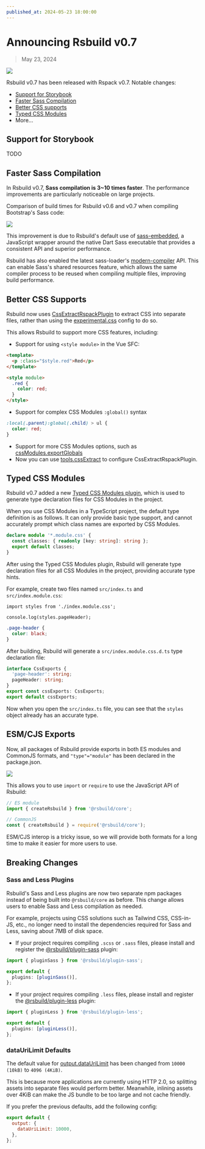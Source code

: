 ```yaml
---
published_at: 2024-05-23 18:00:00
---
```


# Announcing Rsbuild v0.7

> May 23, 2024

![](https://assets.rspack.dev/rsbuild/rsbuild-banner-with-storybook.png)

Rsbuild v0.7 has been released with Rspack v0.7. Notable changes:

- [Support for Storybook](#support-for-storybook)
- [Faster Sass Compilation](#faster-sass-compilation)
- [Better CSS supports](#better-css-supports)
- [Typed CSS Modules](#typed-css-modules)
- More...

## Support for Storybook

TODO

## Faster Sass Compilation

In Rsbuild v0.7, **Sass compilation is 3~10 times faster**. The performance improvements are particularly noticeable on large projects.

Comparison of build times for Rsbuild v0.6 and v0.7 when compiling Bootstrap's Sass code:

![](https://assets.rspack.dev/rsbuild/assets/sass-embedded-compare.jpeg)

This improvement is due to Rsbuild's default use of [sass-embedded](https://www.npmjs.com/package/sass-embedded), a JavaScript wrapper around the native Dart Sass executable that provides a consistent API and superior performance.

Rsbuild has also enabled the latest sass-loader's [modern-compiler](https://github.com/webpack-contrib/sass-loader/releases/tag/v14.2.0) API. This can enable Sass's shared resources feature, which allows the same compiler process to be reused when compiling multiple files, improving build performance.

## Better CSS Supports

Rsbuild now uses [CssExtractRspackPlugin](https://www.rspack.dev/plugins/rspack/css-extract-rspack-plugin) to extract CSS into separate files, rather than using the [experimental.css](https://www.rspack.dev/config/experiments#experimentscss) config to do so.

This allows Rsbuild to support more CSS features, including:

- Support for using `<style module>` in the Vue SFC:

```html title="index.vue"
<template>
  <p :class="$style.red">Red</p>
</template>

<style module>
  .red {
    color: red;
  }
</style>
```

- Support for complex CSS Modules `:global()` syntax

```css title="style.module.css"
:local(.parent):global(.child) > ul {
  color: red;
}
```

- Support for more CSS Modules options, such as [cssModules.exportGlobals](/config/output/css-modules#cssmodulesexportglobals)
- Now you can use [tools.cssExtract](/config/tools/css-extract) to configure CssExtractRspackPlugin.

## Typed CSS Modules

Rsbuild v0.7 added a new [Typed CSS Modules plugin](/plugins/list/plugin-typed-css-modules), which is used to generate type declaration files for CSS Modules in the project.

When you use CSS Modules in a TypeScript project, the default type definition is as follows. It can only provide basic type support, and cannot accurately prompt which class names are exported by CSS Modules.

```ts title="src/env.d.ts"
declare module '*.module.css' {
  const classes: { readonly [key: string]: string };
  export default classes;
}
```

After using the Typed CSS Modules plugin, Rsbuild will generate type declaration files for all CSS Modules in the project, providing accurate type hints.

For example, create two files named `src/index.ts` and `src/index.module.css`:

```tsx title="src/index.ts"
import styles from './index.module.css';

console.log(styles.pageHeader);
```

```css title="index.module.css"
.page-header {
  color: black;
}
```

After building, Rsbuild will generate a `src/index.module.css.d.ts` type declaration file:

```ts title="src/index.module.css.d.ts"
interface CssExports {
  'page-header': string;
  pageHeader: string;
}
export const cssExports: CssExports;
export default cssExports;
```

Now when you open the `src/index.ts` file, you can see that the `styles` object already has an accurate type.

## ESM/CJS Exports

Now, all packages of Rsbuild provide exports in both ES modules and CommonJS formats, and `"type"="module"` has been declared in the package.json.

![](https://assets.rspack.dev/rsbuild/assets/rsbuild-dual-package-example.png)

This allows you to use `import` or `require` to use the JavaScript API of Rsbuild:

```js
// ES module
import { createRsbuild } from '@rsbuild/core';

// CommonJS
const { createRsbuild } = require('@rsbuild/core');
```

ESM/CJS interop is a tricky issue, so we will provide both formats for a long time to make it easier for more users to use.

## Breaking Changes

### Sass and Less Plugins

Rsbuild's Sass and Less plugins are now two separate npm packages instead of being built into `@rsbuild/core` as before. This change allows users to enable Sass and Less compilation as needed.

For example, projects using CSS solutions such as Tailwind CSS, CSS-in-JS, etc., no longer need to install the dependencies required for Sass and Less, saving about 7MB of disk space.

- If your project requires compiling `.scss` or `.sass` files, please install and register the [@rsbuild/plugin-sass](/plugins/list/plugin-sass) plugin:

```ts title="rsbuild.config.ts"
import { pluginSass } from '@rsbuild/plugin-sass';

export default {
  plugins: [pluginSass()],
};
```

- If your project requires compiling `.less` files, please install and register the [@rsbuild/plugin-less](/plugins/list/plugin-less) plugin:

```ts title="rsbuild.config.ts"
import { pluginLess } from '@rsbuild/plugin-less';

export default {
  plugins: [pluginLess()],
};
```

### dataUriLimit Defaults

The default value for [output.dataUriLimit](/config/output/data-uri-limit) has been changed from `10000 (10kB)` to `4096 (4KiB)`.

This is because more applications are currently using HTTP 2.0, so splitting assets into separate files would perform better. Meanwhile, inlining assets over 4KiB can make the JS bundle to be too large and not cache friendly.

If you prefer the previous defaults, add the following config:

```js title="rsbuild.config.ts"
export default {
  output: {
    dataUriLimit: 10000,
  },
};
```
